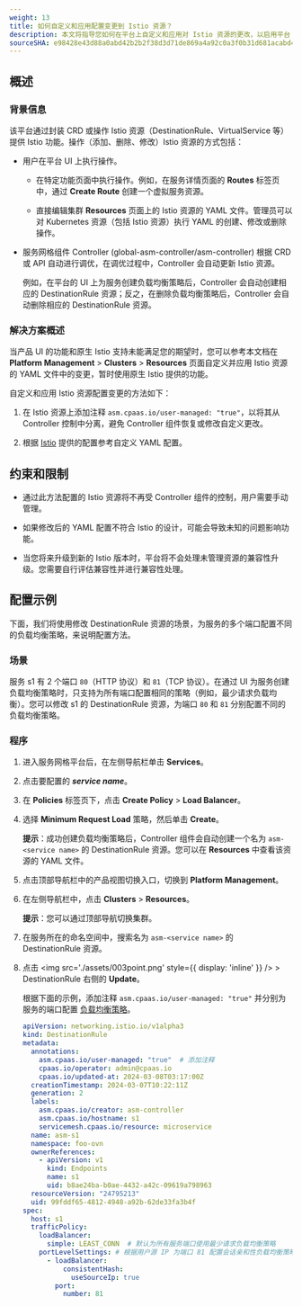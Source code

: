 ```yaml
---
weight: 13
title: 如何自定义和应用配置变更到 Istio 资源？
description: 本文将指导您如何在平台上自定义和应用对 Istio 资源的更改，以启用平台 UI 未提供的功能。
sourceSHA: e98428e43d88a0abd42b2b2f38d3d71de869a4a92c0a3f0b31d681acabd42dcd
---
```


## 概述

### 背景信息

该平台通过封装 CRD 或操作 Istio 资源（DestinationRule、VirtualService 等）提供 Istio 功能。操作（添加、删除、修改）Istio 资源的方式包括：

- 用户在平台 UI 上执行操作。

  - 在特定功能页面中执行操作。例如，在服务详情页面的 **Routes** 标签页中，通过 **Create Route** 创建一个虚拟服务资源。

  - 直接编辑集群 **Resources** 页面上的 Istio 资源的 YAML 文件。管理员可以对 Kubernetes 资源（包括 Istio 资源）执行 YAML 的创建、修改或删除操作。

- 服务网格组件 Controller (global-asm-controller/asm-controller) 根据 CRD 或 API 自动进行调优，在调优过程中，Controller 会自动更新 Istio 资源。

  例如，在平台的 UI 上为服务创建负载均衡策略后，Controller 会自动创建相应的 DestinationRule 资源；反之，在删除负载均衡策略后，Controller 会自动删除相应的 DestinationRule 资源。

### 解决方案概述

当产品 UI 的功能和原生 Istio 支持未能满足您的期望时，您可以参考本文档在 **Platform Management** > **Clusters** > **Resources** 页面自定义并应用 Istio 资源的 YAML 文件中的变更，暂时使用原生 Istio 提供的功能。

自定义和应用 Istio 资源配置变更的方法如下：

1. 在 Istio 资源上添加注释 `asm.cpaas.io/user-managed: "true"`，以将其从 Controller 控制中分离，避免 Controller 组件恢复或修改自定义更改。

2. 根据 [Istio](https://istio.io/latest/docs/reference/config/) 提供的配置参考自定义 YAML 配置。

## 约束和限制

- 通过此方法配置的 Istio 资源将不再受 Controller 组件的控制，用户需要手动管理。

- 如果修改后的 YAML 配置不符合 Istio 的设计，可能会导致未知的问题影响功能。

- 当您将来升级到新的 Istio 版本时，平台将不会处理未管理资源的兼容性升级。您需要自行评估兼容性并进行兼容性处理。

## 配置示例

下面，我们将使用修改 DestinationRule 资源的场景，为服务的多个端口配置不同的负载均衡策略，来说明配置方法。

### 场景

服务 s1 有 2 个端口 `80`（HTTP 协议）和 `81`（TCP 协议）。在通过 UI 为服务创建负载均衡策略时，只支持为所有端口配置相同的策略（例如，最少请求负载均衡）。您可以修改 s1 的 DestinationRule 资源，为端口 `80` 和 `81` 分别配置不同的负载均衡策略。

### 程序

1. 进入服务网格平台后，在左侧导航栏单击 **Services**。

2. 点击要配置的 ***service name***。

3. 在 **Policies** 标签页下，点击 **Create Policy** > **Load Balancer**。

4. 选择 **Minimum Request Load** 策略，然后单击 **Create**。

   **提示**：成功创建负载均衡策略后，Controller 组件会自动创建一个名为 `asm-<service name>` 的 DestinationRule 资源。您可以在 **Resources** 中查看该资源的 YAML 文件。

5. 点击顶部导航栏中的产品视图切换入口，切换到 **Platform Management**。

6. 在左侧导航栏中，点击 **Clusters** > **Resources**。

   **提示**：您可以通过顶部导航切换集群。

7. 在服务所在的命名空间中，搜索名为 `asm-<service name>` 的 DestinationRule 资源。

8. 点击 <img src='./assets/003point.png' style={{ display: 'inline' }} /> > DestinationRule 右侧的 **Update**。

   根据下面的示例，添加注释 `asm.cpaas.io/user-managed: "true"` 并分别为服务的端口配置 [负载均衡策略](https://istio.io/latest/docs/reference/config/networking/destination-rule/)。

   ```yaml
   apiVersion: networking.istio.io/v1alpha3
   kind: DestinationRule
   metadata:
     annotations:
       asm.cpaas.io/user-managed: "true"  # 添加注释
       cpaas.io/operator: admin@cpaas.io
       cpaas.io/updated-at: 2024-03-08T03:17:00Z
     creationTimestamp: 2024-03-07T10:22:11Z
     generation: 2
     labels:
       asm.cpaas.io/creator: asm-controller
       asm.cpaas.io/hostname: s1
       servicemesh.cpaas.io/resource: microservice
     name: asm-s1
     namespace: foo-ovn
     ownerReferences:
       - apiVersion: v1
         kind: Endpoints
         name: s1
         uid: b8ae24ba-b0ae-4432-a42c-09619a798963
     resourceVersion: "24795213"
     uid: 99fddf65-4812-4948-a92b-62de33fa3b4f
   spec:
     host: s1
     trafficPolicy:
       loadBalancer:
         simple: LEAST_CONN  # 默认为所有服务端口使用最少请求负载均衡策略
       portLevelSettings: # 根据用户源 IP 为端口 81 配置会话亲和性负载均衡策略
         - loadBalancer:
             consistentHash:
               useSourceIp: true
           port:
             number: 81
   ```
